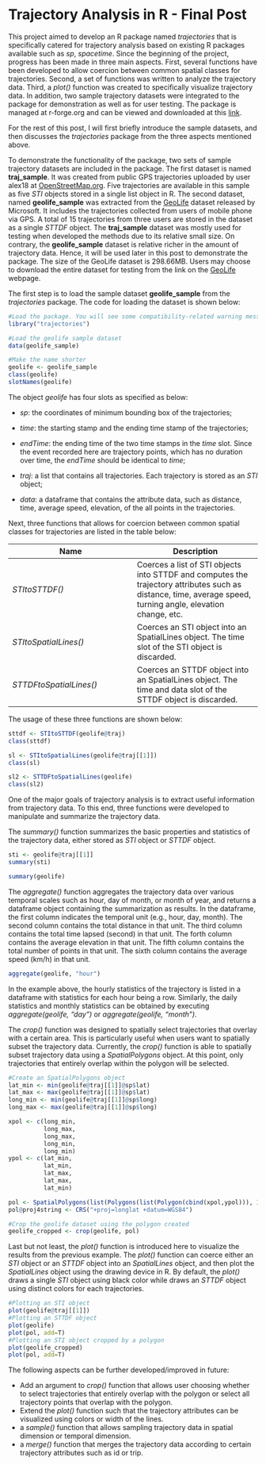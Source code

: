 %\VignetteIndexEntry{Trajectory Analysis in R}

Trajectory Analysis in R - Final Post
========================================================

This project aimed to develop an R package named *trajectories* that is specifically catered for trajectory analysis based on existing R packages available such as *sp*, *spacetime*. Since the beginning of the project, progress has been made in three main aspects. First, several functions have been developed to allow coercion between common spatial classes for trajectories. Second, a set of functions was written to analyze the trajectory data. Third, a *plot()* function was created to specifically visualize trajectory data. In addition, two sample trajectory datasets were integrated to the package for demonstration as well as  for user testing. The package is managed at r-forge.org and can be viewed and downloaded at this [link](https://r-forge.r-project.org/R/?group_id=1550).

For the rest of this post, I will first briefly introduce the sample datasets, and then discusses the *trajectories* package from the three aspects mentioned above.

To demonstrate the functionality of the package, two sets of sample trajectory datasets are included in the package. The first dataset is named **traj_sample**. It was created from public GPS trajectories uploaded by user alex18 at [OpenStreetMap.org](http://www.openstreetmap.org/user/alex%5C%2018/traces/1507959). Five trajectories are available in this sample as five *STI* objects stored in a single list object in R. The second dataset, named **geolife_sample** was extracted from the [GeoLife](http://research.microsoft.com/en-us/downloads/b16d359d-d164-469e-9fd4-daa38f2b2e13/) dataset released by Microsoft. It includes the trajectories collected from users of mobile phone via GPS. A total of 15 trajectories from three users are stored in the dataset as a single *STTDF* object. The **traj_sample** dataset was mostly used for testing when developed the methods due to its relative small size. On contrary, the **geolife_sample** dataset is relative richer in the amount of trajectory data. Hence, it will be used later in this post to demonstrate the package. The size of the GeoLife dataset is 298.66MB. Users may choose to download the entire dataset for testing from the link on the [GeoLife](http://research.microsoft.com/en-us/downloads/b16d359d-d164-469e-9fd4-daa38f2b2e13/) webpage.

The first step is to load the sample dataset **geolife_sample** from the *trajectories* package. The code for loading the dataset is shown below:

```r
#Load the package. You will see some compatibility-related warning messages. Just ignore them at this point.
library("trajectories")

#Load the geolife sample dataset
data(geolife_sample)

#Make the name shorter
geolife <- geolife_sample
class(geolife)
slotNames(geolife)

```

The object *geolife* has four slots as specified as below:

-  *sp*: the coordinates of minimum bounding box of the trajectories;

-  *time*: the starting stamp and the ending time stamp of the trajectories;

-  *endTime*: the ending time of the two time stamps in the *time* slot. Since the event recorded here are trajectory points, which has no duration over time, the *endTime* should be identical to *time*;

-  *traj*: a list that contains all trajectories. Each trajectory is stored as an *STI* object;

-  *data*: a dataframe that contains the attribute data, such as distance, time, average speed, elevation, of the all points in the trajectories.

Next, three functions that allows for coercion between common spatial classes for trajectories are listed in the table below:

Name          | Description
------------- | -------------
*STItoSTTDF()*  | Coerces a list of STI objects into STTDF and computes the trajectory attributes such as distance, time, average speed, turning angle, elevation change, etc.
*STItoSpatialLines()*  | Coerces an STI object into an SpatialLines object. The time slot of the STI object is discarded.
*STTDFtoSpatialLines()*  | Coerces an STTDF object into an SpatialLines object. The time  and data slot of the STTDF object is discarded.

The usage of these three functions are shown below:

```r
sttdf <- STItoSTTDF(geolife@traj)
class(sttdf)

sl <- STItoSpatialLines(geolife@traj[[1]])
class(sl)

sl2 <- STTDFtoSpatialLines(geolife)
class(sl2)

```

One of the major goals of trajectory analysis is to extract useful information from trajectory data. To this end, three functions were developed to manipulate and summarize the trajectory data.

The *summary()* function summarizes the basic properties and statistics of the trajectory data, either stored as *STI* object or *STTDF* object.

```r
sti <- geolife@traj[[1]]
summary(sti)

summary(geolife)

```

The *aggregate()* function aggregates the trajectory data over various temporal scales such as hour, day of month, or month of year, and returns a dataframe object containing the summarization as results. In the dataframe, the first column indicates the temporal unit (e.g., hour, day, month). The second column contains the total distance in that unit. The third column contains the total time lapsed (second) in that unit. The forth column contains the average elevation in that unit. The fifth column contains the total number of points in that unit. The sixth column contains the average speed (km/h) in that unit.

```r
aggregate(geolife, "hour")
```

In the example above, the hourly statistics of the trajectory is listed in a dataframe with statistics for each hour being a row. Similarly, the daily statistics and monthly statistics can be obtained by executing *aggregate(geolife, “day”)* or *aggregate(geolife, “month”)*.

The *crop()* function was designed to spatially select trajectories that overlay with a certain area. This is particularly useful when users want to spatially subset the trajectory data. Currently, the *crop()* function is able to spatially subset trajectory data using a *SpatialPolygons* object. At this point, only trajectories that entirely overlap within the polygon will be selected.

```r
#Create an SpatialPolygons object
lat_min <- min(geolife@traj[[1]]@sp$lat)
lat_max <- max(geolife@traj[[1]]@sp$lat)
long_min <- min(geolife@traj[[1]]@sp$long)
long_max <- max(geolife@traj[[1]]@sp$long)

xpol <- c(long_min, 
          long_max, 
          long_max, 
          long_min, 
          long_min)
ypol <- c(lat_min, 
          lat_min, 
          lat_max, 
          lat_max, 
          lat_min)

pol <- SpatialPolygons(list(Polygons(list(Polygon(cbind(xpol,ypol))), ID="x1")))
pol@proj4string <- CRS("+proj=longlat +datum=WGS84")

#Crop the geolife dataset using the polygon created
geolife_cropped <- crop(geolife, pol)

```

Last but not least, the *plot()* function is introduced here to visualize the results from the previous example. The *plot()* function can coerce either an *STI *object or an *STTDF *object into an *SpatialLines *object, and then plot the *SpatialLines *object using the drawing device in R. By default, the *plot()* draws a single *STI* object using black color while draws an *STTDF* object using distinct colors for each trajectories.
```r
#Plotting an STI object
plot(geolife@traj[[1]])
#Plotting an STTDF object
plot(geolife)
plot(pol, add=T)
#Plotting an STI object cropped by a polygon
plot(geolife_cropped)
plot(pol, add=T)

```


The following aspects can be further developed/improved in future:

-  Add an argument to *crop()* function that allows user choosing whether to select trajectories that entirely overlap with the polygon or select all trajectory points that overlap with the polygon.
-  Extend the *plot()* function such that the trajectory attributes can be visualized using colors or width of the lines.
-  a *sample()* function that allows sampling trajectory data in spatial dimension or temporal dimension.
-  a *merge()* function that merges the trajectory data according to certain trajectory attributes such as id or trip.

